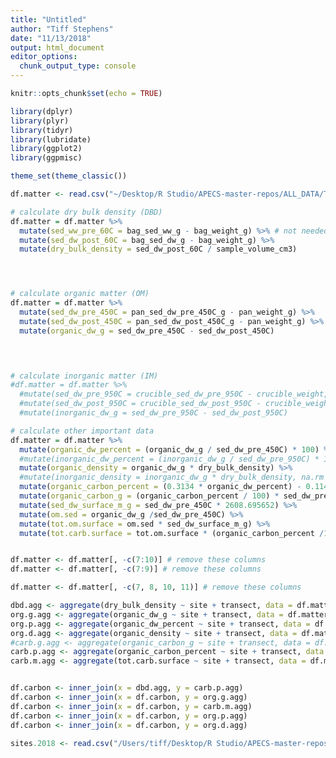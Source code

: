 ```yaml
---
title: "Untitled"
author: "Tiff Stephens"
date: "11/13/2018"
output: html_document
editor_options: 
  chunk_output_type: console
---
```


```r
knitr::opts_chunk$set(echo = TRUE)
```

```r
library(dplyr)
library(plyr)
library(tidyr)
library(lubridate)
library(ggplot2)
library(ggpmisc)

theme_set(theme_classic())
```



```r
df.matter <- read.csv("~/Desktop/R Studio/APECS-master-repos/ALL_DATA/TIFF_sediment/sediment_prelim.csv", stringsAsFactors = FALSE, header = TRUE)
```




```r
# calculate dry bulk density (DBD)
df.matter = df.matter %>% 
  mutate(sed_ww_pre_60C = bag_sed_ww_g - bag_weight_g) %>% # not needed for DBD but a good factor to have for later ww:dw conversions
  mutate(sed_dw_post_60C = bag_sed_dw_g - bag_weight_g) %>%
  mutate(dry_bulk_density = sed_dw_post_60C / sample_volume_cm3)




# calculate organic matter (OM)
df.matter = df.matter %>% 
  mutate(sed_dw_pre_450C = pan_sed_dw_pre_450C_g - pan_weight_g) %>%
  mutate(sed_dw_post_450C = pan_sed_dw_post_450C_g - pan_weight_g) %>%
  mutate(organic_dw_g = sed_dw_pre_450C - sed_dw_post_450C)


  

# calculate inorganic matter (IM)
#df.matter = df.matter %>%   
  #mutate(sed_dw_pre_950C = crucible_sed_dw_pre_950C - crucible_weight, na.rm = TRUE) %>%
  #mutate(sed_dw_post_950C = crucible_sed_dw_post_950C - crucible_weight, na.rm = TRUE) %>%
  #mutate(inorganic_dw_g = sed_dw_pre_950C - sed_dw_post_950C)
```



```r
# calculate other important data
df.matter = df.matter %>% 
  mutate(organic_dw_percent = (organic_dw_g / sed_dw_pre_450C) * 100) %>%
  #mutate(inorganic_dw_percent = (inorganic_dw_g / sed_dw_pre_950C) * 100, na.rm = TRUE) %>%
  mutate(organic_density = organic_dw_g * dry_bulk_density) %>%
  #mutate(inorganic_density = inorganic_dw_g * dry_bulk_density, na.rm = TRUE)
  mutate(organic_carbon_percent = (0.3134 * organic_dw_percent) - 0.1149) %>%
  mutate(organic_carbon_g = (organic_carbon_percent / 100) * sed_dw_pre_450C) %>%
  mutate(sed_dw_surface_m_g = sed_dw_pre_450C * 2608.695652) %>%
  mutate(om.sed = organic_dw_g /sed_dw_pre_450C) %>%
  mutate(tot.om.surface = om.sed * sed_dw_surface_m_g) %>%
  mutate(tot.carb.surface = tot.om.surface * (organic_carbon_percent /100))


df.matter <- df.matter[, -c(7:10)] # remove these columns
df.matter <- df.matter[, -c(7:9)] # remove these columns
```

```r
df.matter <- df.matter[, -c(7, 8, 10, 11)] # remove these columns
```


```r
dbd.agg <- aggregate(dry_bulk_density ~ site + transect, data = df.matter, mean, na.rm = TRUE)
org.g.agg <- aggregate(organic_dw_g ~ site + transect, data = df.matter, mean, na.rm = TRUE)
org.p.agg <- aggregate(organic_dw_percent ~ site + transect, data = df.matter, mean, na.rm = TRUE)
org.d.agg <- aggregate(organic_density ~ site + transect, data = df.matter, mean, na.rm = TRUE)
#carb.g.agg <- aggregate(organic_carbon_g ~ site + transect, data = df.matter, mean, na.rm = TRUE)
carb.p.agg <- aggregate(organic_carbon_percent ~ site + transect, data = df.matter, mean, na.rm = TRUE)
carb.m.agg <- aggregate(tot.carb.surface ~ site + transect, data = df.matter, mean, na.rm = TRUE)


df.carbon <- inner_join(x = dbd.agg, y = carb.p.agg)
df.carbon <- inner_join(x = df.carbon, y = org.g.agg)
df.carbon <- inner_join(x = df.carbon, y = carb.m.agg)
df.carbon <- inner_join(x = df.carbon, y = org.p.agg)
df.carbon <- inner_join(x = df.carbon, y = org.d.agg)

```






```r
sites.2018 <- read.csv("/Users/tiff/Desktop/R Studio/APECS-master-repos/ALL_DATA/TIFF_seagrass/2018_data_efforts/alldat.csv", stringsAsFactors = FALSE, header = TRUE) # import site data

```






